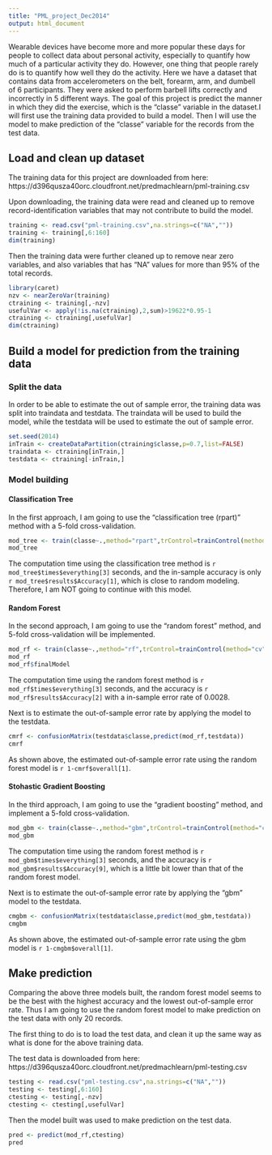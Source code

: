 ```yaml
---
title: "PML_project_Dec2014"
output: html_document
---
```


Wearable devices have become more and more popular these days for people to collect data about personal activity, especially to quantify how much of a particular activity they do. However, one thing that people rarely do is to quantify how well they do the activity. Here we have a dataset that contains data from accelerometers on the belt, forearm, arm, and dumbell of 6 participants. They were asked to perform barbell lifts correctly and incorrectly in 5 different ways. The goal of this project is predict the manner in which they did the exercise, which is the "classe" variable in the dataset.I will first use the training data provided to build a model. Then I will use the model to make prediction of the "classe" variable for the records from the test data.

## Load and clean up dataset
The training data for this project are downloaded from here: https://d396qusza40orc.cloudfront.net/predmachlearn/pml-training.csv

Upon downloading, the training data were read and cleaned up to remove record-identification variables that may not contribute to build the model.


```r
training <- read.csv("pml-training.csv",na.strings=c("NA",""))
training <- training[,6:160]
dim(training)
```

Then the training data were further cleaned up to remove near zero variables, and also variables that has "NA" values for more than 95% of the total records.

```r
library(caret)
nzv <- nearZeroVar(training)
ctraining <- training[,-nzv]
usefulVar <- apply(!is.na(ctraining),2,sum)>19622*0.95-1
ctraining <- ctraining[,usefulVar]
dim(ctraining)
```

## Build a model for prediction from the training data
### Split the data
In order to be able to estimate the out of sample error, the training data was split into traindata and testdata. The traindata will be used to build the model, while the testdata will be used to estimate the out of sample error.

```r
set.seed(2014)
inTrain <- createDataPartition(ctraining$classe,p=0.7,list=FALSE)
traindata <- ctraining[inTrain,]
testdata <- ctraining[-inTrain,]
```

### Model building
#### Classification Tree
In the first approach, I am going to use the "classification tree (rpart)" method with a 5-fold cross-validation.

```r
mod_tree <- train(classe~.,method="rpart",trControl=trainControl(method="cv",number=5),data=traindata)
mod_tree
```
The computation time using the classification tree method is `r mod_tree$times$everything[3]` seconds, and the in-sample accuracy is only `r mod_tree$results$Accuracy[1]`, which is close to random modeling. Therefore, I am NOT going to continue with this model.

#### Random Forest
In the second approach, I am going to use the "random forest" method, and 5-fold cross-validation will be implemented.

```r
mod_rf <- train(classe~.,method="rf",trControl=trainControl(method="cv",number=5),data=traindata)
mod_rf
mod_rf$finalModel
```
The computation time using the random forest method is `r mod_rf$times$everything[3]` seconds, and the accuracy is `r mod_rf$results$Accuracy[2]` with a in-sample error rate of 0.0028.

Next is to estimate the out-of-sample error rate by applying the model to the testdata.

```r
cmrf <- confusionMatrix(testdata$classe,predict(mod_rf,testdata))
cmrf
```
As shown above, the estimated out-of-sample error rate using the random forest model is `r 1-cmrf$overall[1]`.

#### Stohastic Gradient Boosting
In the third approach, I am going to use the "gradient boosting" method, and implement a 5-fold cross-validation.

```r
mod_gbm <- train(classe~.,method="gbm",trControl=trainControl(method="cv",number=5),data=traindata, verbose=F)
mod_gbm
```
The computation time using the random forest method is `r mod_gbm$times$everything[3]` seconds, and the accuracy is `r mod_gbm$results$Accuracy[9]`, which is a little bit lower than that of the random forest model.

Next is to estimate the out-of-sample error rate by applying the "gbm" model to the testdata.

```r
cmgbm <- confusionMatrix(testdata$classe,predict(mod_gbm,testdata))
cmgbm
```
As shown above, the estimated out-of-sample error rate using the gbm model is `r 1-cmgbm$overall[1]`.

## Make prediction
Comparing the above three models built, the random forest model seems to be the best with the highest accuracy and the lowest out-of-sample error rate. Thus I am going to use the random forest model to make prediction on the test data with only 20 records.

The first thing to do is to load the test data, and clean it up the same way as what is done for the above training data.

The test data is downloaded from here: https://d396qusza40orc.cloudfront.net/predmachlearn/pml-testing.csv

```r
testing <- read.csv("pml-testing.csv",na.strings=c("NA",""))
testing <- testing[,6:160]
ctesting <- testing[,-nzv]
ctesting <- ctesting[,usefulVar]
```

Then the model built was used to make prediction on the test data.

```r
pred <- predict(mod_rf,ctesting)
pred
```

